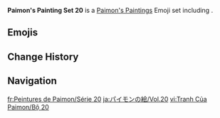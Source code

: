 {{Paimon's Paintings Infobox
|title         = Paimon's Paintings Set 20
|image         = Paimon's Paintings Set 20.png
|icon          = Icon Emoji Paimon's Paintings 20 Wanderer 3.png
|date          = 2022-12-16
|gamedate      = 
|prev          = 19
|next          = 21
|set           = 20
|twitter       =
|hoyolab       = https://www.hoyolab.com/article/14397019
|characters    = Wanderer;Faruzan;Prince;Sucrose;Diona;Mona;Bennett;Chongyun;Kamisato Ayaka;Collei
}}
'''Paimon's Painting Set 20''' is a [[Paimon's Paintings]] Emoji set including {{Array|Wanderer;Faruzan;Prince;Sucrose;Diona;Mona;Bennett;Chongyun;Kamisato Ayaka;Collei|;|[[{item}]]|,<nowiki> </nowiki>|sort=1}}.

==Emojis==
{{Paimon's Paintings Images|categories=Paimon's Paintings Set 20|nomain=1|noset=1}}

==Change History==
{{Change History|introduced=3.3}}

==Navigation==
{{Paimon's Paintings Navbox}}

[[fr:Peintures de Paimon/Série 20]]
[[ja:パイモンの絵/Vol.20]]
[[vi:Tranh Của Paimon/Bộ 20]]